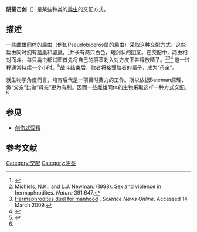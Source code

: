 {{Distinguish|陰莖摩擦}}
'''阴茎击剑'''（{{lang-en|Penis fencing}}）是某些种类的[[扁形动物|扁虫]]的交配方式。

==描述==
一些[[雌雄同体|雌雄同体]]的扁虫（例如Pseudobiceros属的扁虫）采取这种交配方式。这些扁虫同时拥有[[精巢|精巢]]和[[卵巢|卵巢]]，<ref>{{cite web |url=http://www.pbs.org/kcet/shapeoflife/episodes/hunt_explo2.html |title=Fighting to mate: flatworm penis fencing |author=Leslie Newman |publisher=[[Public_Broadcasting_Service|PBS]] |accessdate=2015-03-11 |archive-date=2013-11-14 |archive-url=https://web.archive.org/web/20131114002014/http://www.pbs.org/kcet/shapeoflife/episodes/hunt_explo2.html |dead-url=no }}</ref>并长有两只白色，短剑状的[[阴茎|阴茎]]。在交配中，两虫相对而斗。每只扁虫都试图首先将自己的阴茎刺入对方皮下并释放精子。<ref name="Michiels">Michiels, N.K., and L.J. Newman. (1998). Sex and violence in hermaphrodites. ''Nature'' 391:647.</ref><ref name="sn">[http://www.sciencenews.org/pages/sn_arc98/2_14_98/fob2.htm Hermaphrodites duel for manhood] {{Wayback|url=http://www.sciencenews.org/pages/sn_arc98/2_14_98/fob2.htm |date=20080326155753 }}, ''Science News Online''. Accessed 14 March 2009.</ref><ref name="theawk">{{cite video|people=Sonne, L., [[Peter_Coyote|Coyote, P.]], [[Leslie_Newman|Newman, L.]]|date=2001|title=The shape of life|url=http://www.pbs.org/kcet/shapeoflife/video/tv_high.html?ep_hunt_explo2_mov_hi|format=rm|publisher=[[Public_Broadcasting_Station|PBS]]|accessdate=15 February 2010|medium=Television production|archive-date=2012-10-26|archive-url=https://web.archive.org/web/20121026100439/http://www.pbs.org/kcet/shapeoflife/video/tv_high.html?ep_hunt_explo2_mov_hi|dead-url=no}}</ref> 这一过程通常持续一个小时。<ref name=NatGeo>{{cite web|title=World's Weirdest: Flatworm Penis Fencing|url=http://video.nationalgeographic.com/video/weirdest-flatworms|website=National Geographic|accessdate=14 June 2014|archive-date=2015-04-02|archive-url=https://web.archive.org/web/20150402112639/http://video.nationalgeographic.com/video/weirdest-flatworms|dead-url=no}}</ref>战斗结束后，败者将接受胜者的[[精子|精子]]，成为“母亲”。

就生物学角度而言，培育后代是一项费时费力的工作。所以依据Bateman原理，做“父亲”比做“母亲”更为有利。因而一些雌雄同体的生物采取这样一种方式交配。<ref name="sn" />

==参见==
* [[创伤式受精|创伤式受精]]

==参考文献==
{{reflist}}
[[Category:交配|Category:交配]]
[[Category:阴茎|Category:阴茎]]